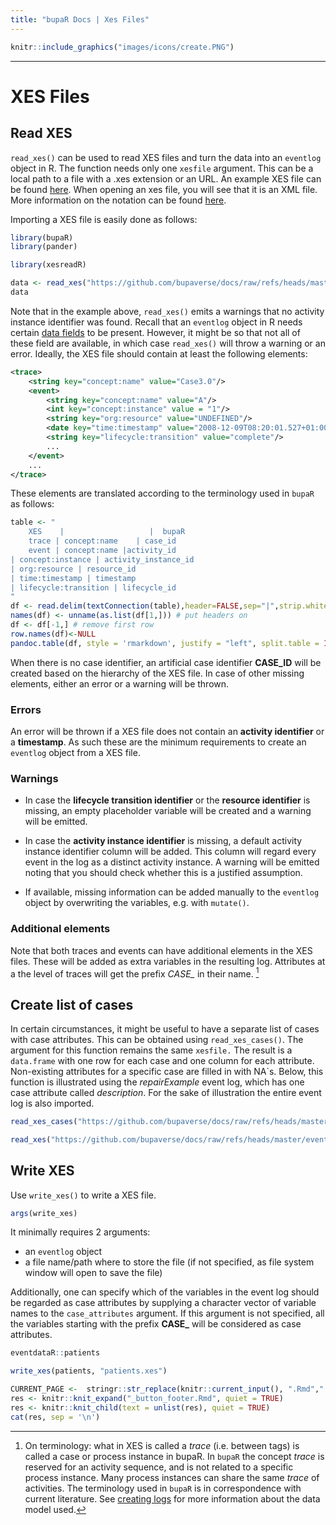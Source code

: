 ```yaml
---
title: "bupaR Docs | Xes Files"
---
```



```r
knitr::include_graphics("images/icons/create.PNG")
```

***

# XES Files

## Read XES

`read_xes()` can be used to read XES files and turn the data into an `eventlog` object in R. The function needs only one `xesfile` argument. This can be a local path to a file with a .xes extension or an URL. An example XES file can be found [here](https://github.com/bupaverse/docs/tree/master/eventdata). When opening an xes file, you will see that it is an XML file. More information on the notation can be found [here](http://www.xes-standard.org/).

Importing a XES file is easily done as follows:

```r
library(bupaR)
library(pander)
```

```r
library(xesreadR)
```


```r
data <- read_xes("https://github.com/bupaverse/docs/raw/refs/heads/master/eventdata/example_log_1.xes")
data
```

Note that in the example above, `read_xes()` emits a warnings that no activity instance identifier was found. Recall that an `eventlog` object in R needs certain [data fields](create_logs.html) to be present. However, it might be so that not all of these field are available, in which case `read_xes()` will throw a warning or an error. Ideally, the XES file should contain at least the following elements:


```xml
<trace>
	<string key="concept:name" value="Case3.0"/>
	<event>
		<string key="concept:name" value="A"/>
		<int key="concept:instance" value = "1"/>
		<string key="org:resource" value="UNDEFINED"/>
		<date key="time:timestamp" value="2008-12-09T08:20:01.527+01:00"/>
		<string key="lifecycle:transition" value="complete"/>
		...
	</event>
	...
</trace>
```

These elements are translated according to the terminology used in `bupaR` as follows:

```r
table <- "
	XES    |                   |  bupaR
	trace | concept:name	| case_id
	event | concept:name |activity_id
| concept:instance | activity_instance_id
| org:resource | resource_id
| time:timestamp | timestamp
| lifecycle:transition | lifecycle_id
"
df <- read.delim(textConnection(table),header=FALSE,sep="|",strip.white=F,stringsAsFactors=FALSE)
names(df) <- unname(as.list(df[1,])) # put headers on
df <- df[-1,] # remove first row
row.names(df)<-NULL
pandoc.table(df, style = 'rmarkdown', justify = "left", split.table = Inf)
```

When there is no case identifier, an artificial case identifier __CASE_ID__ will be created based on the hierarchy of the XES file. In case of other missing elements, either an error or a warning will be thrown.

### Errors

An error will be thrown if a XES file does not contain an __activity identifier__ or a __timestamp__. As such these are the minimum requirements to create an `eventlog` object from a XES file. 

### Warnings

* In case the __lifecycle transition identifier__ or the __resource identifier__ is missing, an empty placeholder variable will be created and a warning will be emitted. 

* In case the __activity instance identifier__ is missing, a default activity instance identifier column will be added. This column will regard every event in the log as a distinct activity instance. A warning will be emitted noting that you should check whether this is a justified assumption. 

* If available, missing information can be added manually to the `eventlog` object by overwriting the variables, e.g. with `mutate()`.

### Additional elements

Note that both traces and events can have additional elements in the XES files. These will be added as extra variables in the resulting log. Attributes at a the level of traces will get the prefix *CASE_* in their name. [^1]

[^1]: On terminology: what in XES is called a _trace_ (i.e. between <trace> tags) is called a case or process instance in bupaR. In `bupaR` the concept _trace_ is reserved for an activity sequence, and is not related to a specific process instance. Many process instances can share the same _trace_ of activities. The terminology used in `bupaR` is in correspondence with current literature. See [creating logs](create_logs.html) for more information about the data model used.

## Create list of cases

In certain circumstances, it might be useful to have a separate list of cases with case attributes. This can be obtained using `read_xes_cases()`. The argument for this function remains the same `xesfile.` The result is a `data.frame` with one row for each case and one column for each attribute. Non-existing attributes for a specific case are filled in with NA`s. Below, this function is illustrated using the _repairExample_ event log, which has one case attribute called _description_. For the sake of illustration the entire event log is also imported.

```r
read_xes_cases("https://github.com/bupaverse/docs/raw/refs/heads/master/eventdata/repairExample.xes")
```

```r
read_xes("https://github.com/bupaverse/docs/raw/refs/heads/master/eventdata/repairExample.xes")
```

## Write XES

Use `write_xes()` to write a XES file.

```r
args(write_xes)
```


It minimally requires 2 arguments: 

* an `eventlog` object 
* a file name/path where to store the file (if not specified, as file system window will open to save the file)

Additionally, one can specify which of the variables in the event log should be regarded as case attributes by supplying a character vector of variable names to the `case_attributes` argument. If this argument is not specified, all the variables starting with the prefix **CASE_** will be considered as case attributes. 

```r
eventdataR::patients

write_xes(patients, "patients.xes")
```

```r
CURRENT_PAGE <-  stringr::str_replace(knitr::current_input(), ".Rmd",".html")
res <- knitr::knit_expand("_button_footer.Rmd", quiet = TRUE)
res <- knitr::knit_child(text = unlist(res), quiet = TRUE)
cat(res, sep = '\n')
```
